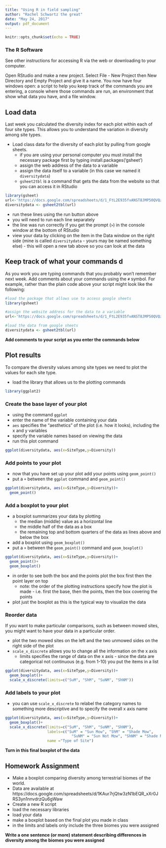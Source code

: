 ```yaml
---
title: "Using R in field sampling"
author: "Rachel Schwartz the great"
date: "May 24, 2017"
output: pdf_document
---
```


```r
knitr::opts_chunk$set(echo = TRUE)
```

### The R Software

See other instructions for accessing R via the web or downloading to your computer.

Open RStudio and make a new project. Select File - New Project then New Directory and Empty Project and give it a name. You now have four windows open: a script to help you keep track of the commands you are entering, a console where those commands are run, an environment that show what data you have, and a file window.

## Load data

Last week you calculated the diversity index for each plot within each of four site types. This allows you to understand the variation in diversity among site types.

* Load class data for the diversity of each plot by pulling from google sheets.
  * if you are using your personal computer you must install the necessary package first by typing install.packages('gsheet')
  * assign the web address of the data to a variable
  * assign the data itself to a variable (in this case we named it `diversitydata`)
  * `gsheet2tbl` is a command that gets the data from the website so that you can access it in RStudio

```r
library(gsheet)
url<-'https://docs.google.com/spreadsheets/d/1_FtL2E935fvANST8JMP50QVQzIVoaZgXyNpLZnVRW-k'
diversitydata <- gsheet2tbl(url)
```

* run these lines using the run button above
* you will need to run each line separately
* the line was run correctly if you get the prompt (`>`) in the console window at the bottom of RStudio
* view your data by clicking on the item in the Data window on the right side (mine is called `diversitydata` - yours may be named something else) - this will open a new tab above so you can look at the data

## Keep track of what your commands d

As you work you are typing commands that you probably won't remember next week. Add comments about your commands using the `#` symbol. For example, rather than the plain code above your script might look like the following:

```r
#load the package that allows use to access google sheets
library(gsheet)

#assign the website address for the data to a variable
url<-'https://docs.google.com/spreadsheets/d/1_FtL2E935fvANST8JMP50QVQzIVoaZgXyNpLZnVRW-k'

#load the data from google sheets
diversitydata <- gsheet2tbl(url)
```

**Add comments to your script as you enter the commands below**

## Plot results

To compare the diversity values among site types we need to plot the values for each site type.

* load the library that allows us to the plotting commands

```r
library(ggplot2)
```

### Create the base layer of your plot 

* using the command `ggplot`
* enter the name of the variable containing your data
* `aes` specifies the "aesthetics" of the plot (i.e. how it looks), including the x and y variables
* specify the variable names based on viewing the data
* run this plot command

```r
ggplot(diversitydata, aes(x=SiteType,y=Diversity))
```

### Add points to your plot

* now that you have set up your plot add your points using `geom_point()`
* put a `+` between the `ggplot` command and `geom_point()`

```r
ggplot(diversitydata, aes(x=SiteType,y=Diversity))+
  geom_point()
```

### Add a boxplot to your plot

* a boxplot summarizes your data by plotting 
  * the median (middle) value as a horizontal line
  * the middle half of the data as a box
  * the remaining top and bottom quarters of the data as lines above and below the box
  
* add a boxplot using `geom_boxplot()`
* put a `+` between the `geom_point()` command and `geom_boxplot()`

```r
ggplot(diversitydata, aes(x=SiteType,y=Diversity))+
  geom_point()+
  geom_boxplot()
```

* in order to see both the box and the points plot the box first then the point layer on top
  * note: the order of the plotting instructions specify how the plot is made - i.e. first the base, then the points, then the box covering the points
* plot just the boxplot as this is the typical way to visualize the data

### Reorder data

If you want to make particular comparisons, such as between mowed sites, you might want to have your data in a particular order.

* plot the two mowed sites on the left and the two unmowed sides on the right side of the plot
* `scale_x_discrete` allows you to change all the information on the x axis
  * limits specifies the range of data on the x axis - since the data are categorical not continuous (e.g. from 1-10) you put the items in a list

```r
ggplot(diversitydata, aes(x=SiteType,y=Diversity))+
  geom_boxplot()+
  scale_x_discrete(limits=c("SuM", "ShM", "SuNM", "ShNM"))
```

### Add labels to your plot

* you can use `scale_x_discrete` to relabel the category names to something more descriptive and to specify the overall x axis name

```r
ggplot(diversitydata, aes(x=SiteType,y=Diversity))+
  geom_boxplot()+
  scale_x_discrete(limits=c("SuM", "ShM", "SuNM", "ShNM"), 
                   labels=c("SuM" = "Sun Mow", "ShM" = "Shade Mow",
                              "SuNM" = "Sun Not Mow", "ShNM" = "Shade No Mow"),
                   name ="Type of Site")

```

**Turn in this final boxplot of the data**

## Homework Assignment

* Make a boxplot comparing diversity among terrestrial biomes of the world.
* Data are available at https://docs.google.com/spreadsheets/d/1KAur7rjQtw3zN1bEQR_xXr0JRS3yn1nnvdrzQu6gWaw 
* Create a new R script
* load the necessary libraries
* load your data
* make a boxplot based on the final plot you made in class
* in the limits and labels only include the three biomes you were assigned

**Write a one sentence (or more) statement describing differences in diversity among the biomes you were assigned**